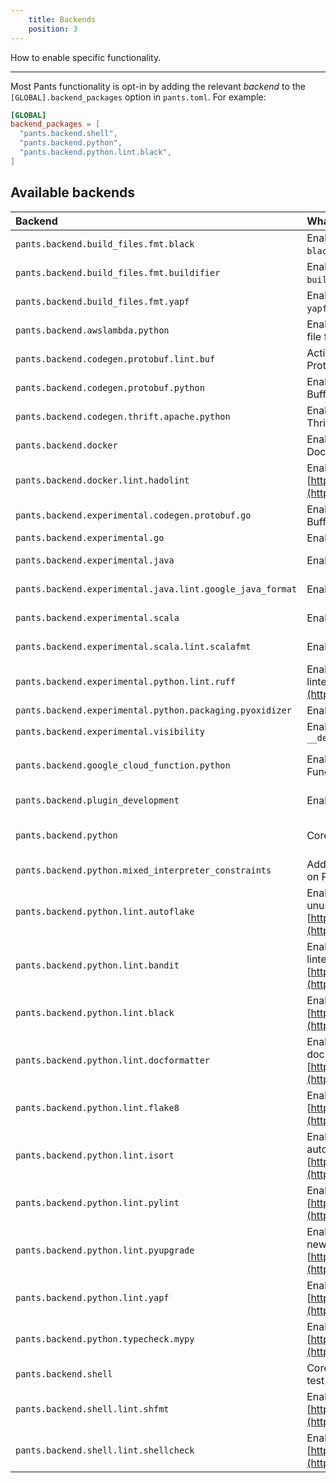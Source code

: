 ```yaml
---
    title: Backends
    position: 3
---
```


How to enable specific functionality.

---

Most Pants functionality is opt-in by adding the relevant _backend_ to the `[GLOBAL].backend_packages` option in `pants.toml`. For example:

```toml title="pants.toml"
[GLOBAL]
backend_packages = [
  "pants.backend.shell",
  "pants.backend.python",
  "pants.backend.python.lint.black",
]
```

## Available backends

| Backend                                                   | What it does                                                                                                                              | Docs                                                              |
| :-------------------------------------------------------- | :---------------------------------------------------------------------------------------------------------------------------------------- | :---------------------------------------------------------------- |
| `pants.backend.build_files.fmt.black`                     | Enables autoformatting `BUILD` files using `black`.                                                                                       |                                                                   |
| `pants.backend.build_files.fmt.buildifier`                | Enables autoformatting `BUILD` files using `buildifier`.                                                                                  |                                                                   |
| `pants.backend.build_files.fmt.yapf`                      | Enables autoformatting `BUILD` files using `yapf`.                                                                                        |                                                                   |
| `pants.backend.awslambda.python`                          | Enables generating an AWS Lambda zip file from Python code.                                                                               | [AWS Lambda](doc:awslambda-python)                                |
| `pants.backend.codegen.protobuf.lint.buf`                 | Activate the Buf formatter and linter for Protocol Buffers.                                                                               | [Protobuf](doc:protobuf-python)                                   |
| `pants.backend.codegen.protobuf.python`                   | Enables generating Python from Protocol Buffers. Includes gRPC support.                                                                   | [Protobuf and gRPC](doc:protobuf-python)                          |
| `pants.backend.codegen.thrift.apache.python`              | Enables generating Python from Apache Thrift.                                                                                             | [Thrift](doc:thrift-python)                                       |
| `pants.backend.docker`                                    | Enables building, running, and publishing Docker images.                                                                                  | [Docker overview](doc:docker)                                     |
| `pants.backend.docker.lint.hadolint`                      | Enables Hadolint, a Docker linter: [https://github.com/hadolint/hadolint](https://github.com/hadolint/hadolint)                           | [Docker overview](doc:docker)                                     |
| `pants.backend.experimental.codegen.protobuf.go`          | Enables generating Go from Protocol Buffers.                                                                                              |                                                                   |
| `pants.backend.experimental.go`                           | Enables Go support.                                                                                                                       | [Go overview](doc:go)                                             |
| `pants.backend.experimental.java`                         | Enables core Java support.                                                                                                                | [Java & Scala overview](doc:jvm-overview)                         |
| `pants.backend.experimental.java.lint.google_java_format` | Enables Google Java Format.                                                                                                               | [Java & Scala overview](doc:jvm-overview)                         |
| `pants.backend.experimental.scala`                        | Enables core Scala support.                                                                                                               | [Java & Scala overview](doc:jvm-overview)                         |
| `pants.backend.experimental.scala.lint.scalafmt`          | Enables the Scalafmt formatter.                                                                                                           | [Java & Scala overview](doc:jvm-overview)                         |
| `pants.backend.experimental.python.lint.ruff`             | Enables Ruff, an extremely fast Python linter: [https://beta.ruff.rs/docs/](https://beta.ruff.rs/docs/)                                   | [Linters and formatters](doc:python-linters-and-formatters)       |
| `pants.backend.experimental.python.packaging.pyoxidizer`  | Enables `pyoxidizer_binary` target.                                                                                                       | [PyOxidizer](doc:pyoxidizer)                                      |
| `pants.backend.experimental.visibility`                   | Enables `__dependencies_rules__` and `__dependents_rules__`                                                                               | [Visibility](doc:targets#visibility)                              |
| `pants.backend.google_cloud_function.python`              | Enables generating a Google Cloud Function from Python code.                                                                              | [Google Cloud Function](doc:google-cloud-function-python)         |
| `pants.backend.plugin_development`                        | Enables `pants_requirements` target.                                                                                                      | [Plugins overview](doc:plugins-overview)                          |
| `pants.backend.python`                                    | Core Python support.                                                                                                                      | [Enabling Python support](doc:python-backend)                     |
| `pants.backend.python.mixed_interpreter_constraints`      | Adds the `py-constraints` goal for insights on Python interpreter constraints.                                                            | [Interpreter compatibility](doc:python-interpreter-compatibility) |
| `pants.backend.python.lint.autoflake`                     | Enables Autoflake, which removes unused Python imports: [https://pypi.org/project/autoflake/](https://pypi.org/project/autoflake/)        | [Linters and formatters](doc:python-linters-and-formatters)       |
| `pants.backend.python.lint.bandit`                        | Enables Bandit, the Python security linter: [https://bandit.readthedocs.io/en/latest/](https://bandit.readthedocs.io/en/latest/).         | [Linters and formatters](doc:python-linters-and-formatters)       |
| `pants.backend.python.lint.black`                         | Enables Black, the Python autoformatter: [https://black.readthedocs.io/en/stable/](https://black.readthedocs.io/en/stable/).              | [Linters and formatters](doc:python-linters-and-formatters)       |
| `pants.backend.python.lint.docformatter`                  | Enables Docformatter, the Python docstring autoformatter: [https://github.com/myint/docformatter](https://github.com/myint/docformatter). | [Linters and formatters](doc:python-linters-and-formatters)       |
| `pants.backend.python.lint.flake8`                        | Enables Flake8, the Python linter: [https://flake8.pycqa.org/en/latest/](https://flake8.pycqa.org/en/latest/).                            | [Linters and formatters](doc:python-linters-and-formatters)       |
| `pants.backend.python.lint.isort`                         | Enables isort, the Python import autoformatter: [https://timothycrosley.github.io/isort/](https://timothycrosley.github.io/isort/).       | [Linters and formatters](doc:python-linters-and-formatters)       |
| `pants.backend.python.lint.pylint`                        | Enables Pylint, the Python linter: [https://www.pylint.org](https://www.pylint.org)                                                       | [Linters and formatters](doc:python-linters-and-formatters)       |
| `pants.backend.python.lint.pyupgrade`                     | Enables Pyupgrade, which upgrades to new Python syntax: [https://pypi.org/project/pyupgrade/](https://pypi.org/project/pyupgrade/)        | [Linters and formatters](doc:python-linters-and-formatters)       |
| `pants.backend.python.lint.yapf`                          | Enables Yapf, the Python formatter: [https://pypi.org/project/yapf/](https://pypi.org/project/yapf/)                                      | [Linters and formatters](doc:python-linters-and-formatters)       |
| `pants.backend.python.typecheck.mypy`                     | Enables MyPy, the Python type checker: [https://mypy.readthedocs.io/en/stable/](https://mypy.readthedocs.io/en/stable/).                  | [typecheck](doc:python-check-goal)                                |
| `pants.backend.shell`                                     | Core Shell support, including shUnit2 test runner.                                                                                        | [Shell overview](doc:shell)                                       |
| `pants.backend.shell.lint.shfmt`                          | Enables shfmt, a Shell autoformatter: [https://github.com/mvdan/sh](https://github.com/mvdan/sh).                                         | [Shell overview](doc:shell)                                       |
| `pants.backend.shell.lint.shellcheck`                     | Enables Shellcheck, a Shell linter: [https://www.shellcheck.net/](https://www.shellcheck.net/).                                           | [Shell overview](doc:shell)                                       |
